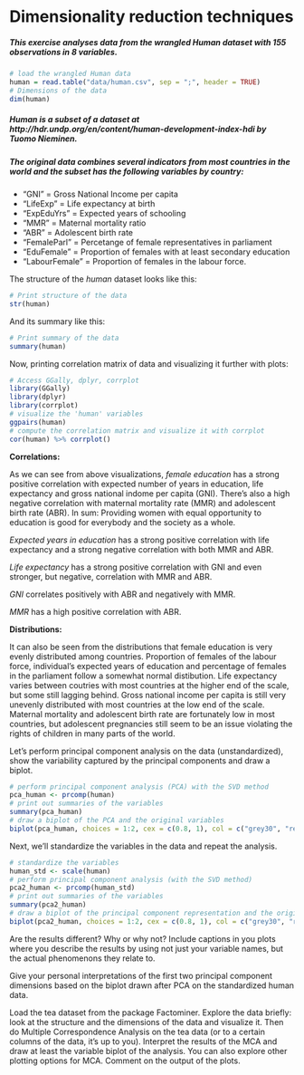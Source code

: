 # Dimensionality reduction techniques

##### This exercise analyses data from the wrangled *Human* dataset with 155 observations in 8 variables.

```r
# load the wrangled Human data
human = read.table("data/human.csv", sep = ";", header = TRUE)
# Dimensions of the data
dim(human)
```

##### Human is a subset of a dataset at http://hdr.undp.org/en/content/human-development-index-hdi by Tuomo Nieminen.  
##### The original data combines several indicators from most countries in the world and the subset has the following variables by country:

* "GNI" = Gross National Income per capita
* "LifeExp" = Life expectancy at birth
* "ExpEduYrs" = Expected years of schooling 
* "MMR" = Maternal mortality ratio
* "ABR" = Adolescent birth rate
* "FemaleParl" = Percetange of female representatives in parliament
* "EduFemale" = Proportion of females with at least secondary education
* "LabourFemale" = Proportion of females in the labour force.

The structure of the *human* dataset looks like this:
```r
# Print structure of the data
str(human)
```

And its summary like this:
```r
# Print summary of the data
summary(human)
```

Now, printing correlation matrix of data and visualizing it further with plots:
```r
# Access GGally, dplyr, corrplot
library(GGally)
library(dplyr)
library(corrplot)
# visualize the 'human' variables
ggpairs(human)
# compute the correlation matrix and visualize it with corrplot
cor(human) %>% corrplot()

```
  
**Correlations:**  
  
As we can see from above visualizations, *female education* has a strong positive correlation with expected number of years in education, life expectancy and gross national indome per capita (GNI). There's also a high negative correlation with maternal mortality rate (MMR) and adolescent birth rate (ABR). In sum: Providing women with equal opportunity to education is good for everybody and the society as a whole.  
  
*Expected years in education* has a strong positive correlation with life expectancy and a strong negative correlation with both MMR and ABR.  

*Life expectancy* has a strong positive correlation with GNI and even stronger, but negative, correlation with MMR and ABR.  
  
*GNI* correlates positively with ABR and negatively with MMR.  
  
*MMR* has a high positive correlation with ABR.  

**Distributions:**  
  
It can also be seen from the distributions that female education is very evenly distributed among countries. Proportion of females of the labour force, individual's expected years of education and percentage of females in the parliament follow a somewhat normal distibution. Life expectancy varies between coutries with most countries at the higher end of the scale, but some still lagging behind. Gross national income per capita is still very unevenly distributed with most countries at the low end of the scale. Maternal mortality and adolescent birth rate are fortunately low in most countries, but adolescent pregnancies still seem to be an issue violating the rights of children in many parts of the world.  

Let's perform principal component analysis on the data (unstandardized), show the variability captured by the principal components and draw a biplot.  
```r
# perform principal component analysis (PCA) with the SVD method
pca_human <- prcomp(human)
# print out summaries of the variables
summary(pca_human)
# draw a biplot of the PCA and the original variables
biplot(pca_human, choices = 1:2, cex = c(0.8, 1), col = c("grey30", "red"))
```

Next, we'll standardize the variables in the data and repeat the analysis.
```r
# standardize the variables
human_std <- scale(human)
# perform principal component analysis (with the SVD method)
pca2_human <- prcomp(human_std)
# print out summaries of the variables
summary(pca2_human)
# draw a biplot of the principal component representation and the original variables
biplot(pca2_human, choices = 1:2, cex = c(0.8, 1), col = c("grey30", "red"))

```
  
Are the results different? Why or why not? Include captions in you plots where you describe the results by using not just your variable names, but the actual phenomenons they relate to.  
  
Give your personal interpretations of the first two principal component dimensions based on the biplot drawn after PCA on the standardized human data.  

Load the tea dataset from the package Factominer. Explore the data briefly: look at the structure and the dimensions of the data and visualize it. Then do Multiple Correspondence Analysis on the tea data (or to a certain columns of the data, it’s up to you). Interpret the results of the MCA and draw at least the variable biplot of the analysis. You can also explore other plotting options for MCA. Comment on the output of the plots.  


